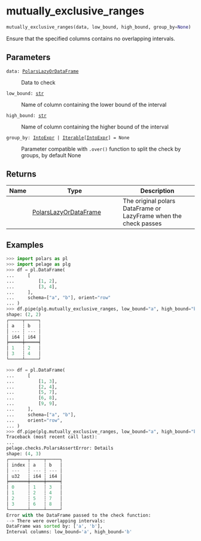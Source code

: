 # mutually_exclusive_ranges { #pelage.mutually_exclusive_ranges }

```python
mutually_exclusive_ranges(data, low_bound, high_bound, group_by=None)
```

Ensure that the specified columns contains no overlapping intervals.

## Parameters {.doc-section .doc-section-parameters}

<code><span class="parameter-name">data</span><span class="parameter-annotation-sep">:</span> <span class="parameter-annotation">[PolarsLazyOrDataFrame](`pelage.checks.utils.types.PolarsLazyOrDataFrame`)</span></code>

:   Data to check

<code><span class="parameter-name">low_bound</span><span class="parameter-annotation-sep">:</span> <span class="parameter-annotation">[str](`str`)</span></code>

:   Name of column containing the lower bound of the interval

<code><span class="parameter-name">high_bound</span><span class="parameter-annotation-sep">:</span> <span class="parameter-annotation">[str](`str`)</span></code>

:   Name of column containing the higher bound of the interval

<code><span class="parameter-name">group_by</span><span class="parameter-annotation-sep">:</span> <span class="parameter-annotation">[IntoExpr](`IntoExpr`) \| [Iterable](`Iterable`)\[[IntoExpr](`IntoExpr`)\]</span> <span class="parameter-default-sep">=</span> <span class="parameter-default">None</span></code>

:   Parameter compatible with `.over()` function to split the check by groups,
    by default None

## Returns {.doc-section .doc-section-returns}

| Name   | Type                                                                       | Description                                                      |
|--------|----------------------------------------------------------------------------|------------------------------------------------------------------|
|        | [PolarsLazyOrDataFrame](`pelage.checks.utils.types.PolarsLazyOrDataFrame`) | The original polars DataFrame or LazyFrame when the check passes |

## Examples {.doc-section .doc-section-examples}

```python
>>> import polars as pl
>>> import pelage as plg
>>> df = pl.DataFrame(
...     [
...         [1, 2],
...         [3, 4],
...     ],
...     schema=["a", "b"], orient="row"
... )
>>> df.pipe(plg.mutually_exclusive_ranges, low_bound="a", high_bound="b")
shape: (2, 2)
┌─────┬─────┐
│ a   ┆ b   │
│ --- ┆ --- │
│ i64 ┆ i64 │
╞═════╪═════╡
│ 1   ┆ 2   │
│ 3   ┆ 4   │
└─────┴─────┘
```

```python
>>> df = pl.DataFrame(
...     [
...         [1, 3],
...         [2, 4],
...         [5, 7],
...         [6, 8],
...         [9, 9],
...     ],
...     schema=["a", "b"],
...     orient="row",
... )
>>> df.pipe(plg.mutually_exclusive_ranges, low_bound="a", high_bound="b")
Traceback (most recent call last):
...
pelage.checks.PolarsAssertError: Details
shape: (4, 3)
┌───────┬─────┬─────┐
│ index ┆ a   ┆ b   │
│ ---   ┆ --- ┆ --- │
│ u32   ┆ i64 ┆ i64 │
╞═══════╪═════╪═════╡
│ 0     ┆ 1   ┆ 3   │
│ 1     ┆ 2   ┆ 4   │
│ 2     ┆ 5   ┆ 7   │
│ 3     ┆ 6   ┆ 8   │
└───────┴─────┴─────┘
Error with the DataFrame passed to the check function:
--> There were overlapping intervals:
DataFrame was sorted by: ['a', 'b'],
Interval columns: low_bound='a', high_bound='b'
```
